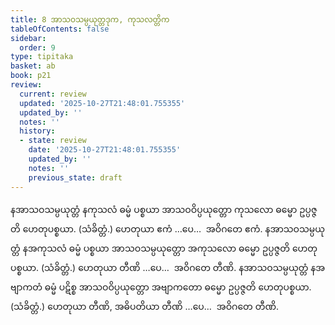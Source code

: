 ```yaml
---
title: 8 အာသဝသမ္ပယုတ္တဒုက, ကုသလတ္တိက
tableOfContents: false
sidebar:
  order: 9
type: tipitaka
basket: ab
book: p21
review:
  current: review
  updated: '2025-10-27T21:48:01.755355'
  updated_by: ''
  notes: ''
  history:
  - state: review
    date: '2025-10-27T21:48:01.755355'
    updated_by: ''
    notes: ''
    previous_state: draft
---
```



<ReviewStatus review={frontmatter.review} showDetails={true} />

<HypothesisAnnotation frontmatter={frontmatter} />

<DynamicBreadcrumb />

<Division number="19" book="p21" e="ch" v="40" p="353">

<Paragraph number="50" book="p21">
နအာသဝသမ္ပယုတ္တံ နကုသလံ ဓမ္မံ ပစ္စယာ အာသဝဝိပ္ပယုတ္တော ကုသလော ဓမ္မော ဥပ္ပဇ္ဇတိ ဟေတုပစ္စယာ. (သံခိတ္တံ.) ဟေတုယာ ဧကံ …ပေ…  အဝိဂတေ ဧကံ.
</Paragraph>

<Paragraph number="51" book="p21">
နအာသဝသမ္ပယုတ္တံ နအကုသလံ ဓမ္မံ ပစ္စယာ အာသဝသမ္ပယုတ္တော အကုသလော ဓမ္မော ဥပ္ပဇ္ဇတိ ဟေတုပစ္စယာ. (သံခိတ္တံ.) ဟေတုယာ တီဏိ …ပေ…  အဝိဂတေ တီဏိ.
</Paragraph>

<Paragraph number="52" book="p21">
နအာသဝသမ္ပယုတ္တံ နအဗျာကတံ ဓမ္မံ ပဋိစ္စ အာသဝဝိပ္ပယုတ္တော အဗျာကတော ဓမ္မော ဥပ္ပဇ္ဇတိ ဟေတုပစ္စယာ. (သံခိတ္တံ.) ဟေတုယာ တီဏိ, အဓိပတိယာ တီဏိ …ပေ…  အဝိဂတေ တီဏိ.
</Paragraph>
</Division>